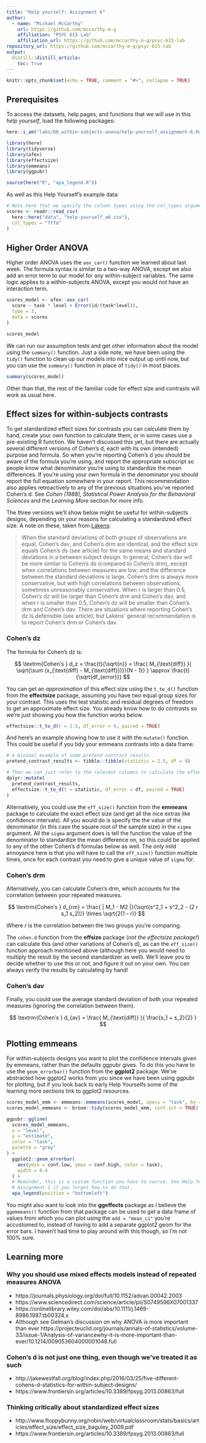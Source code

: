 ```yaml
---
title: "Help yourself: Assignment 6"
author:
  - name: "Michael McCarthy"
    url: https://github.com/mccarthy-m-g
    affiliation: "PSYC 615 Lab"
    affiliation_url: https://github.com/mccarthy-m-g/psyc-615-lab
repository_url: https://github.com/mccarthy-m-g/psyc-615-lab
output:
  distill::distill_article:
    toc: true
---
```


```r
knitr::opts_chunk$set(echo = TRUE, comment = "#>", collapse = TRUE)
```

## Prerequisites

To access the datasets, help pages, and functions that we will use in this *help yourself*, load the following packages:

```r
here::i_am("labs/08_within-subjects-anova/help-yourself_assignment-6.Rmd")

library(here)
library(tidyverse)
library(afex)
library(effectsize)
library(emmeans)
library(ggpubr)

source(here("R", "apa_legend.R"))
```

As well as this Help Yourself's example data:

```r
# Note here that we specify the column types using the col_types argument
scores <- readr::read_csv(
  here::here("data", "help-yourself_a6.csv"),
  col_types = "fffd"
)
```

## Higher Order ANOVA

Higher order ANOVA uses the `aov_car()` function we learned about last week. The formula syntax is similar to a two-way ANOVA, except we also add an error term to our model for any within-subject variables. The same logic applies to a within-subjects ANOVA, except you would not have an interaction term.

```r
scores_model <- afex::aov_car(
  score ~ task * level + Error(id/(task*level)),
  type = 3,
  data = scores
)

scores_model
```

We can run our assumption tests and get other information about the model using the `summary()` function. Just a side note, we have been using the `tidy()` function to clean up our models into nice output up until now, but you can use the `summary()` function in place of `tidy()` in most places.

```r
summary(scores_model)
```

Other than that, the rest of the familiar code for effect size and contrasts will work as usual here.

## Effect sizes for within-subjects contrasts

To get standardized effect sizes for contrasts you can calculate them by hand, create your own function to calculate them, or in some cases use a pre-existing R function. We haven't discussed this yet, but there are actually several different versions of Cohen's d, each with its own (intended) purpose and formula. So when you're reporting Cohen's d you should be aware of the formula you're using, and report the appropriate subscript so people know what denominator you're using to standardize the mean differences. If you're using your own formula in the denominator you should report the full equation somewhere in your report. This recommendation also applies retroactively to any of the previous situations you've reported Cohen's d. See *Cohen (1988), Statistical Power Analysis for the Behavioral Sciences* and the *Learning More* section for more info.

The three versions we'll show below might be useful for within-subjects designs, depending on your reasons for calculating a standardized effect size. A note on these, taken from [Lakens](https://doi.org/10.3389/fpsyg.2013.00863):

> When the standard deviations of both groups of observations are equal, Cohen's dav, and Cohen's drm are identical, and the effect size equals Cohen's ds (see article) for the same means and standard deviations in a between subject design. In general, Cohen's dav will be more similar to Cohen's ds (compared to Cohen's drm), except when correlations between measures are low, and the difference between the standard deviations is large. Cohen's drm is always more conservative, but with high correlations between observations, sometimes unreasonably conservative. When r is larger than 0.5, Cohen's dz will be larger than Cohen's drm and Cohen's dav, and when r is smaller than 0.5, Cohen's dz will be smaller than Cohen's drm and Cohen's dav. There are situations where reporting Cohen's dz is defensible (see article), but Lakens' general recommendation is to report Cohen's drm or Cohen's dav.

### Cohen's dz

The formula for Cohen's dz is:

$$
\textrm{Cohen′s } d_z = \frac{t}{\sqrt{n}}
                      = \frac{
                          M_{\text{diff}}
                        }{
                          \sqrt{\sum (x_{\text{diff} - M_{\text{diff}})}}{N - 1}}
                        }
                      \approx \frac{t}{\sqrt{df_{error}}}
$$

You can get an *approximation* of this effect size using the `t_to_d()` function from the **effectsize** package, assuming you have two equal group sizes for your contrast. This uses the test statistic and residual degrees of freedom to get an approximate effect size. You already know how to do contrasts so we're just showing you how the function works below.

```r
effectsize::t_to_d(t = 2.5, df_error = 9, paired = TRUE)
```

And here's an example showing how to use it with the `mutate()` function. This could be useful if you tidy your emmeans contrasts into a data frame.

```r
# A minimal example of some pretend contrast results
pretend_contrast_results <- tibble::tibble(statistic = 2.5, df = 9)

# Then we can just refer to the relevant columns to calculate the effect size
dplyr::mutate(
  pretend_contrast_results,
  effectsize::t_to_d(t = statistic, df_error = df, paired = TRUE)
)
```

Alternatively, you could use the `eff_size()` function from the **emmeans** package to calculate the exact effect size (and get all the nice extras like confidence intervals). All you would do is specify the the value of the denominator (in this case the square root of the sample size) in the `sigma` argument. All the `sigma` argument does is tell the function the value of the denominator to standardize the mean difference on, so this could be applied to any of the other Cohen's d formulas below as well. The only mild annoyance here is that you will have to call the `eff_size()` function multiple times, once for each contrast you need to give a unique value of `sigma` for.

### Cohen's drm

Alternatively, you can calculate Cohen's drm, which accounts for the correlation between your repeated measures.

$$
\textrm{Cohen′s } d_{rm} = \frac{ | M_1 - M2 |}{\sqrt{s^2_1 + s^2_2 - (2 r s_1 s_2)}} \times
                          \sqrt{2(1 - r)}
$$

Where $r$ is the correlation between the two groups you're comparing.

The `cohen.d` function from the **effsize** package (*not the effectsize package!*) can calculate this (and other variations of Cohen's d), as can the `eff_size()` function approach mentioned above (although here you would need to multiply the result by the second standardizer as well). We'll leave you to decide whether to use this or not, and figure it out on your own. You can always verify the results by calculating by hand! 

### Cohen's dav

Finally, you could use the average standard deviation of both your repeated measures (ignoring the correlation between them).

$$
\textrm{Cohen′s } d_{av} = \frac{
                             M_{\text{diff}}
                           }{
                             \frac{s_1 + s_2}{2}
                           }
$$

## Plotting emmeans

For within-subjects designs you want to plot the confidence intervals given by emmeans, rather than the defaults ggpubr gives. To do this you have to use the `geom_errorbar()` function from the **ggplot2** package. We've abstracted how ggplot2 works from you since we have been using ggpubr for plotting, but if you look back to early Help Yourselfs some of the learning more sections link to ggplot2 resources.

```r
scores_model_emm <- emmeans::emmeans(scores_model, specs = "task", by = "level")
scores_model_emmeans <- broom::tidy(scores_model_emm, conf.int = TRUE)

ggpubr::ggline(
  scores_model_emmeans,
  x = "level",
  y = "estimate",
  color = "task",
  palette = "grey"
) +
  ggplot2::geom_errorbar(
    aes(ymin = conf.low, ymax = conf.high, color = task),
    width = 0.4
  ) +
  # Reminder, this is a custom function you have to source. See Help Yourself
  # Assignment 1 if you forget how to do that.
  apa_legend(position = "bottomleft")
```

You might also want to look into the **ggeffects** package as I believe the `ggemmeans()` function from that package can be used to get a data frame of values from which you can plot using the `add = "mean_ci"` you're accustomed to, instead of having to add a separate ggplot2 geom for the error bars. I haven't had time to play around with this though, so I'm not 100% sure.

## Learning more

### Why you should use mixed effects models instead of repeated measures ANOVA

- https://journals.physiology.org/doi/full/10.1152/advan.00042.2003
- https://www.sciencedirect.com/science/article/pii/S0749596X07001337
- https://onlinelibrary.wiley.com/doi/abs/10.1111/j.1469-8986.1987.tb00324.x
- Although see Gelman's discussion on why ANOVA is more important than ever https://projecteuclid.org/journals/annals-of-statistics/volume-33/issue-1/Analysis-of-variancewhy-it-is-more-important-than-ever/10.1214/009053604000001048.full

### Cohen's d is not just one thing, even though we've treated it as such

- http://jakewestfall.org/blog/index.php/2016/03/25/five-different-cohens-d-statistics-for-within-subject-designs/
- https://www.frontiersin.org/articles/10.3389/fpsyg.2013.00863/full

### Thinking critically about standardized effect sizes

- http://www.floppybunny.org/robin/web/virtualclassroom/stats/basics/articles/effect_size/effect_size_baguley_2009.pdf
- https://www.frontiersin.org/articles/10.3389/fpsyg.2013.00863/full
